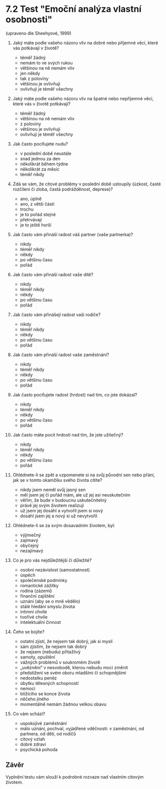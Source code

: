 # 7.2 Test "Emoční analýza vlastní osobnosti"

(upraveno dle Sheehyové, 1999)

1. Jaký máte podle vašeho názoru vliv na dobré nebo příjemné věci, které vás potkávají v životě?
    - téměř žádný
    - nemám to ve svých rukou
    - většinou na ně nemám vliv
    - jen někdy
    - tak z poloviny
    - většinou je ovlivňuji
    - ovlivňuji je téměř všechny

2. Jaký máte podle vašeho názoru vliv na špatné nebo nepříjemné věci, které vás v životě potkávají?
    - téměř žádný
    - většinou na ně nemám vliv
    - z poloviny
    - většinou je ovlivňuji
    - ovlivňuji je téměř všechny

3. Jak často pociťujete nudu?
    - v poslední době neustále
    - snad jednou za den
    - několikrát během týdne
    - několikrát za měsíc
    - téměř nikdy

4. Zdá se vám, že citové problémy v poslední době ustoupily (úzkost, časté rozčilení či zloba, častá podrážděnost, deprese)?
    - ano, úplně
    - ano, z větší části
    - trochu
    - je to pořád stejné
    - přetrvávají
    - je to ještě horší

5. Jak často vám přináší radost váš partner (vaše partnerka)?
    - nikdy
    - téměř nikdy
    - někdy
    - po většinu času
    - pořád

6. Jak často vám přináší radost vaše dítě?
    - nikdy
    - téměř nikdy
    - někdy
    - po většinu času
    - pořád

7. Jak často vám přinášejí radost vaši rodiče?
    - nikdy
    - téměř nikdy
    - někdy
    - po většinu času
    - pořád

8. Jak často vám přináší radost vaše zaměstnání?
    - nikdy
    - téměř nikdy
    - někdy
    - po většinu času
    - pořád

9. Jak často pociťujete radost (hrdost) nad tím, co jste dokázal?
    - nikdy
    - téměř nikdy
    - někdy
    - po většinu času
    - pořád

10. Jak často máte pocit hrdosti nad tím, že jste užitečný?
    - nikdy
    - téměř nikdy
    - někdy
    - po většinu času
    - pořád

11. Ohlédnete-li se zpět a vzpomenete si na svůj původní sen nebo přání, jak se v tomto okamžiku svého života cítíte?
    - nikdy jsem neměl svůj jasný sen
    - měl jsem jej či pořád mám, ale už jej asi neuskutečním
    - věřím, že bude v budoucnu uskutečnitelný
    - právě jej svým životem realizuji
    - už jsem jej dosáhl a vytvořil jsem si nový
    - dosáhl jsem jej a nový si už nevytvořil

12. Ohlédnete-li se za svým dosavadním životem, byl:
    - výjimečný
    - zajímavý
    - obyčejný
    - nezajímavý

13. Co je pro vás nejdůležitější či důležité?
    - osobní nezávislost (samostatnost)
    - úspěch
    - společenské podmínky
    - romantické zážitky
    - rodina (zázemí)
    - finanční zajištění
    - uznání (aby se o mně vědělo)
    - stálé hledání smyslu života
    - intimní chvíle
    - tvořivé chvíle
    - intelektuální činnost

14. Čeho se bojíte?
    - ostatní zjistí, že nejsem tak dobrý, jak si myslí
    - sám zjistím, že nejsem tak dobrý
    - že nejsem (nebudu) přitažlivý
    - samoty, opuštění
    - vážných problémů v soukromém životě
    - „uvěznění“ v nesvobodě, kterou nebudu moci změnit
    - předstižení ve svém oboru mladšími či schopnějšími
    - nedostatku peněz
    - úbytku tělesných schopností
    - nemoci
    - blížícího se konce života
    - něčeho jiného
    - momentálně nemám žádnou velkou obavu

15. Co vám schází?
    - uspokojivé zaměstnání
    - málo uznání, pochval, vyjádřené vděčnosti: v zaměstnání, od partnera, od dětí, od rodičů
    - citový vztah
    - dobré zdraví
    - psychická pohoda

## Závěr

Vyplnění testu vám slouží k podrobné rozvaze nad vlastním citovým životem.